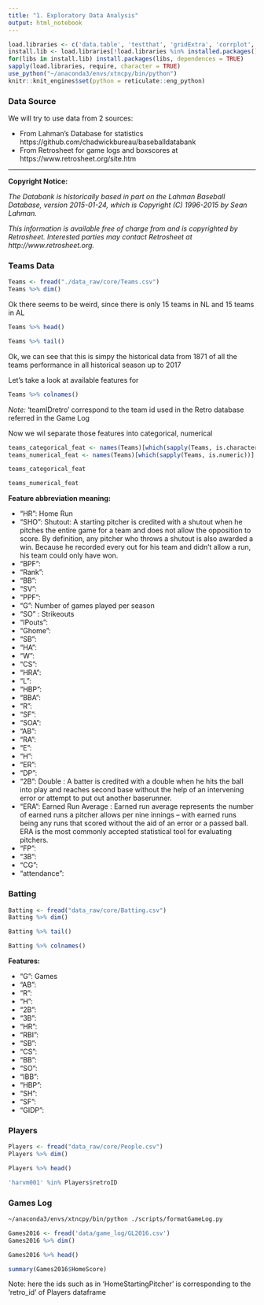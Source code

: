 ```yaml
---
title: "1. Exploratory Data Analysis"
output: html_notebook
---
```



```r
load.libraries <- c('data.table', 'testthat', 'gridExtra', 'corrplot', 'GGally', 'ggplot2', 'e1071', 'dplyr','plyr', 'reticulate')
install.lib <- load.libraries[!load.libraries %in% installed.packages()]
for(libs in install.lib) install.packages(libs, dependences = TRUE)
sapply(load.libraries, require, character = TRUE)
use_python("~/anaconda3/envs/xtncpy/bin/python")
knitr::knit_engines$set(python = reticulate::eng_python)
```

### Data Source

We will try to use data from 2 sources:

* From Lahman's Database for statistics https://github.com/chadwickbureau/baseballdatabank 
* From Retrosheet for game logs and boxscores at https://www.retrosheet.org/site.htm

___
__Copyright Notice:__ 

_The Databank is historically based in part on the Lahman Baseball Database, 
version 2015-01-24, which is Copyright (C) 1996-2015 by Sean Lahman._

_This information is available free of charge from and is copyrighted
by Retrosheet.  Interested parties may contact Retrosheet at 
http://www.retrosheet.org. _


### Teams Data


```r
Teams <- fread("./data_raw/core/Teams.csv")
Teams %>% dim()
```

Ok there seems to be weird, since there is only 15 teams in NL and 15 teams in AL




```r
Teams %>% head()
```

```r
Teams %>% tail()
```


Ok, we can see that this is simpy the historical data from 1871 of all the teams performance in all historical season up to 2017


Let's take a look at available features for 
```r
Teams %>% colnames()
```

_Note:_ 'teamIDretro' correspond to the team id used in the Retro database referred in the Game Log


Now we wil separate those features into categorical, numerical 
```r
teams_categorical_feat <- names(Teams)[which(sapply(Teams, is.character))]
teams_numerical_feat <- names(Teams)[which(sapply(Teams, is.numeric))]
```

```r
teams_categorical_feat
```

```r
teams_numerical_feat
```

__Feature abbreviation meaning:__

* "HR": Home Run
* "SHO": Shutout: A starting pitcher is credited with a shutout when he pitches the entire game for a team and does not allow the opposition to score. By definition, any pitcher who throws a shutout is also awarded a win. Because he recorded every out for his team and didn't allow a run, his team could only have won.
* "BPF":
* "Rank":
* "BB":
* "SV": 
* "PPF":
* "G": Number of games played per season
* "SO" : Strikeouts
* "IPouts":
* "Ghome":
* "SB":
* "HA":
* "W":
* "CS":
* "HRA":
* "L":
* "HBP":
* "BBA":
* "R":
* "SF":
* "SOA":
* "AB":
* "RA":
* "E":
* "H":
* "ER":
* "DP":
* "2B": Double : A batter is credited with a double when he hits the ball into play and reaches second base without the help of an intervening error or attempt to put out another baserunner.
* "ERA": Earned Run Average : Earned run average represents the number of earned runs a pitcher allows per nine innings -- with earned runs being any runs that scored without the aid of an error or a passed ball. ERA is the most commonly accepted statistical tool for evaluating pitchers.
* "FP":
* "3B":
* "CG":
* "attendance":


### Batting

```r
Batting <- fread("data_raw/core/Batting.csv")
Batting %>% dim()
```
```r
Batting %>% tail()
```

```r
Batting %>% colnames()
```

__Features:__

* "G": Games
* "AB": 
* "R": 
* "H": 
* "2B": 
* "3B": 
* "HR": 
* "RBI": 
* "SB": 
* "CS": 
* "BB": 
* "SO": 
* "IBB": 
* "HBP": 
* "SH": 
* "SF": 
* "GIDP": 


### Players

```r
Players <- fread("data_raw/core/People.csv")
Players %>% dim()
```

```r
Players %>% head()
```


```r
'harvm001' %in% Players$retroID
```

### Games Log


```bash
~/anaconda3/envs/xtncpy/bin/python ./scripts/formatGameLog.py
```


```r
Games2016 <- fread('data/game_log/GL2016.csv')
Games2016 %>% dim()
```

```r
Games2016 %>% head()
```


```r
summary(Games2016$HomeScore)
```
Note: here the ids such as in 'HomeStartingPitcher' is corresponding to the 'retro_id' of Players dataframe


